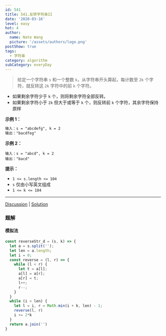 ```yaml
---
id: 541
title: 541.反转字符串II
date: '2020-03-16'
level: easy
hot: 4
author:
  name: Nate Wang
  picture: '/assets/authors/logo.png'
postShow: true
tags:
  - 字符串
category: algorithm
subCategory: everyDay
---
```



> 给定一个字符串 `s` 和一个整数 `k`，从字符串开头算起，每计数至 `2k` 个字符，就反转这 `2k` 字符中的前 `k` 个字符。

- 如果剩余字符少于 `k` 个，则将剩余字符全部反转。
- 如果剩余字符小于 `2k` 但大于或等于 `k` 个，则反转前 `k` 个字符，其余字符保持原样

**示例 1：**

```markdown
输入：s = "abcdefg", k = 2
输出："bacdfeg"
```

**示例 2：**

```
输入：s = "abcd", k = 2
输出："bacd"
```

**提示：**

- `1 <= s.length <= 104`
- `s` 仅由小写英文组成
- `1 <= k <= 104`

----

[Discussion](https://leetcode-cn.com/problems/reverse-string-ii/comments/) | [Solution](https://leetcode-cn.com/problems/reverse-string-ii/solution/)

### 题解

#### 模拟法

```js
const reverseStr_d = (s, k) => {
  let a = s.split('');
  let len = a.length;
  let i = 0;
  const reverse = (l, r) => {
    while (l < r) {
      let t = a[l];
      a[l] = a[r];
      a[r] = t;
      l++;
      r--;
    }
  }
  while (i < len) {
    let l = i, r = Math.min(i + k, len) - 1;
    reverse(l, r)
    i += 2*k 
  }
  return a.join('')
}
```